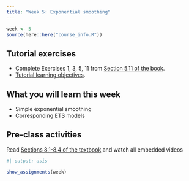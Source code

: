 ```yaml
---
title: "Week 5: Exponential smoothing"
---
```


```r
week <- 5
source(here::here("course_info.R"))
```

## Tutorial exercises

-   Complete Exercises 1, 3, 5, 11  from [Section 5.11 of the book](https://otexts.com/fpp3/toolbox-exercises.html).
-   [Tutorial learning objectives](tute-lo.qmd).
<!-- -   <i class="bi bi-download"></i> [Week 5 Tutorial Solution.html](Week5.html){download="Week 5 Tutorial Solution.html"} -->

## What you will learn this week

* Simple exponential smoothing
* Corresponding ETS models


## Pre-class activities

Read [Sections 8.1-8.4 of the textbook](https://otexts.com/fpp3/expsmooth.html) and watch all embedded videos


<!-- ```{r} -->
<!-- #| output: asis -->
<!-- show_slides(week) -->
<!-- ``` -->

<!-- ## Seminar activities -->

<!-- ```{r} -->
<!-- #| child: activities.md -->
<!-- ``` -->


<!-- ## Seminar code -->

<!-- ::: {.callout appearance="minimal"} -->
<!-- <i class="bi bi-download"></i> [Seminar_code_week5.R](Seminar_code_week5.R){download="Seminar_code_week5.R"} -->
<!-- ::: -->



```r
#| output: asis

show_assignments(week)
```
